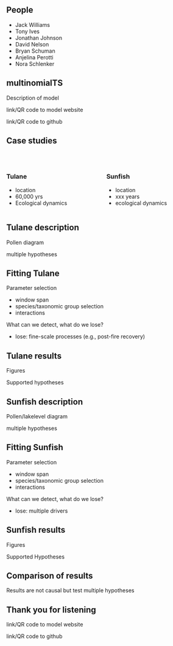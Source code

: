 ## People

- Jack Williams
- Tony Ives
- Jonathan Johnson
- David Nelson
- Bryan Schuman
- Anjelina Perotti
- Nora Schlenker


## multinomialTS

Description of model

link/QR code to model website

link/QR code to github


## Case studies
<br>

:::::: {.columns}
::: {.column}
### Tulane

- location
- 60,000 yrs
- Ecological dynamics
:::
::: {.column}
### Sunfish

- location
- xxx years
- ecological dynamics
:::
::::::


## Tulane description

Pollen diagram

multiple hypotheses

## Fitting Tulane

Parameter selection

- window span
- species/taxonomic group selection
- interactions

What can we detect, what do we lose?

- lose: fine-scale processes (e.g., post-fire recovery)

## Tulane results

Figures

Supported hypotheses

## Sunfish description

Pollen/lakelevel diagram

multiple hypotheses

## Fitting Sunfish

Parameter selection

- window span
- species/taxonomic group selection
- interactions

What can we detect, what do we lose?

- lose: multiple drivers

## Sunfish results

Figures

Supported Hypotheses

## Comparison of results

Results are not causal but test multiple hypotheses

## Thank you for listening

link/QR code to model website

link/QR code to github
